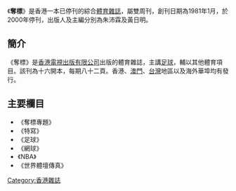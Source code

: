 {{Otheruses|subject=香港已停刊的週刊|other=2008年[[香港電影|香港電影]]|奪標 (電影)}}
《'''奪標'''》是香港一本已停刊的綜合[[体育运动|體育]][[雜誌|雜誌]]，屬雙周刊，創刊日期為1981年1月，於2000年停刊，出版人及主編分別為朱沛霖及黃日明。

==簡介==
《奪標》是[[香港電視出版有限公司|香港電視出版有限公司]]出版的體育雜誌，主講[[足球|足球]]，輔以其他體育項目。該刊為十六開本，每期八十二頁。香港、[[澳門|澳門]]、[[台灣|台灣]]地區以及海外華埠均有發行。

==主要欄目==
*《奪標專題》
*《特寫》
*《足球》
*《網球》
*《NBA》
*《世界體壇傳真》

[[Category:香港雜誌|Category:香港雜誌]]